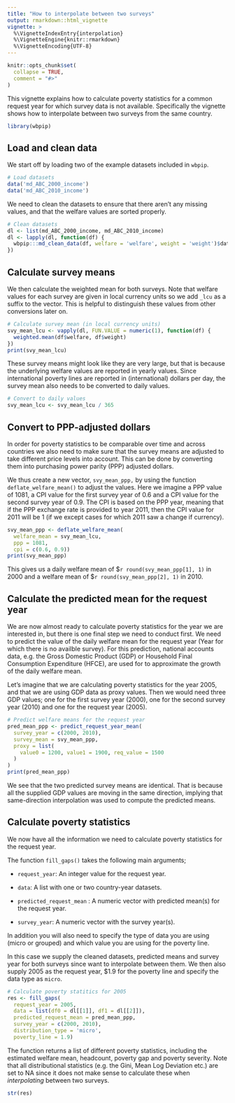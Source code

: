 ```yaml
---
title: "How to interpolate between two surveys"
output: rmarkdown::html_vignette
vignette: >
  %\VignetteIndexEntry{interpolation}
  %\VignetteEngine{knitr::rmarkdown}
  %\VignetteEncoding{UTF-8}
---
```


```r
knitr::opts_chunk$set(
  collapse = TRUE,
  comment = "#>"
)
```

This vignette explains how to calculate poverty statistics for a common request year for which survey data is not available. Specifically the vignette shows how to interpolate between two surveys from the same country.

```r
library(wbpip)
```

## Load and clean data

We start off by loading two of the example datasets included in `wbpip`.

```r
# Load datasets
data('md_ABC_2000_income')
data('md_ABC_2010_income')
```

We need to clean the datasets to ensure that there aren't any missing values, and that the welfare values are sorted properly.

```r
# Clean datasets 
dl <- list(md_ABC_2000_income, md_ABC_2010_income)
dl <- lapply(dl, function(df) {
  wbpip:::md_clean_data(df, welfare = 'welfare', weight = 'weight')$data
})
```

## Calculate survey means

We then calculate the weighted mean for both surveys. Note that welfare values for each survey are given in local currency units so we add `_lcu` as a suffix to the vector. This is helpful to distinguish these values from other conversions later on.

```r
# Calculate survey mean (in local currency units)
svy_mean_lcu <- vapply(dl, FUN.VALUE = numeric(1), function(df) {
  weighted.mean(df$welfare, df$weight)
})
print(svy_mean_lcu)
```

These survey means might look like they are very large, but that is because the underlying welfare values are reported in yearly values. Since international poverty lines are reported in (international) dollars per day, the survey mean also needs to be converted to daily values.

```r
# Convert to daily values 
svy_mean_lcu <- svy_mean_lcu / 365 
```

## Convert to PPP-adjusted dollars

In order for poverty statistics to be comparable over time and across countries we also need to make sure that the survey means are adjusted to take different price levels into account. This can be done by converting them into purchasing power parity (PPP) adjusted dollars.

We thus create a new vector, `svy_mean_ppp,` by using the function `deflate_welfare_mean()` to adjust the values. Here we imagine a PPP value of 1081, a CPI value for the first survey year of 0.6 and a CPI value for the second survey year of 0.9. The CPI is based on the PPP year, meaning that if the PPP exchange rate is provided to year 2011, then the CPI value for 2011 will be 1 (if we except cases for which 2011 saw a change if currency).

```r
svy_mean_ppp <- deflate_welfare_mean(
  welfare_mean = svy_mean_lcu, 
  ppp = 1081, 
  cpi = c(0.6, 0.9))
print(svy_mean_ppp)
```

This gives us a daily welfare mean of \$`r round(svy_mean_ppp[1], 1)` in 2000 and a welfare mean of \$`r round(svy_mean_ppp[2], 1)` in 2010.

## Calculate the predicted mean for the request year

We are now almost ready to calculate poverty statistics for the year we are interested in, but there is one final step we need to conduct first. We need to predict the value of the daily welfare mean for the request year (Year for which there is no availble survey). For this prediction, national accounts data, e.g. the Gross Domestic Product (GDP) or Household Final Consumption Expenditure (HFCE), are used for to approximate the growth of the daily welfare mean.

Let's imagine that we are calculating poverty statistics for the year 2005, and that we are using GDP data as proxy values. Then we would need three GDP values; one for the first survey year (2000), one for the second survey year (2010) and one for the request year (2005).

```r
# Predict welfare means for the request year
pred_mean_ppp <- predict_request_year_mean(
  survey_year = c(2000, 2010), 
  survey_mean = svy_mean_ppp,
  proxy = list(
    value0 = 1200, value1 = 1900, req_value = 1500
  )
)
print(pred_mean_ppp)
```

We see that the two predicted survey means are identical. That is because all the supplied GDP values are moving in the same direction, implying that same-direction interpolation was used to compute the predicted means.

## Calculate poverty statistics

We now have all the information we need to calculate poverty statistics for the request year.

The function `fill_gaps()` takes the following main arguments;

-   `request_year`: An integer value for the request year.

-   `data`: A list with one or two country-year datasets.

-   `predicted_request_mean` : A numeric vector with predicted mean(s) for the request year.

-   `survey_year`: A numeric vector with the survey year(s).

In addition you will also need to specify the type of data you are using (micro or grouped) and which value you are using for the poverty line.

In this case we supply the cleaned datasets, predicted means and survey year for both surveys since want to interpolate between them. We then also supply 2005 as the request year, \$1.9 for the poverty line and specify the data type as `micro`.

```r
# Calculate poverty statitics for 2005 
res <- fill_gaps(
  request_year = 2005,
  data = list(df0 = dl[[1]], df1 = dl[[2]]),
  predicted_request_mean = pred_mean_ppp,
  survey_year = c(2000, 2010), 
  distribution_type = 'micro',
  poverty_line = 1.9) 
```

The function returns a list of different poverty statistics, including the estimated welfare mean, headcount, poverty gap and poverty severity. Note that all distributional statistics (e.g. the Gini, Mean Log Deviation etc.) are set to NA since it does not make sense to calculate these when *interpolating* between two surveys.

```r
str(res)
```
